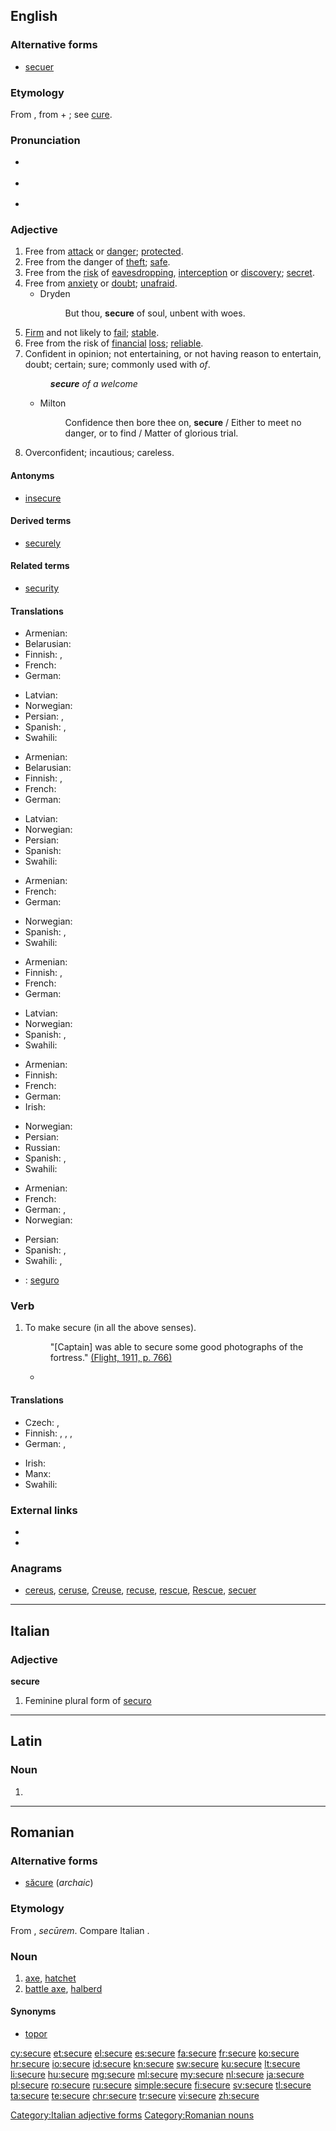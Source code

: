 ==English==
{{wikipedia|dab=Secure}}

===Alternative forms===
* [[secuer]] {{qualifier|obsolete}}

===Etymology===
From {{etyl|la|en}} {{term|securus||of persons, free from care, quiet, easy; in a bad sense, careless, reckless; of things, tranquil, also free from danger, safe, secure|lang=la}}, from {{term|se-||without|lang=la}} + {{term|cura||care|lang=la}}; see [[cure]].

===Pronunciation===
* {{a|UK}} {{IPA|/səˈkjʊə(ɹ)/|/səˈkjɔː(ɹ)/}}
* {{a|US}} {{IPA|/səˈkjɔɹ/|/səˈkjɚ/}}
* {{audio|en-us-secure.ogg|Audio (US)|lang=en}}

===Adjective===
{{en-adj|er|more}}

# Free from [[attack]] or [[danger]]; [[protected]].
# Free from the danger of [[theft]]; [[safe]].
# Free from the [[risk]] of [[eavesdropping]],  [[interception]] or [[discovery]]; [[secret]].
# Free from [[anxiety]] or [[doubt]]; [[unafraid]].
#* Dryden
#*: But thou, '''secure''' of soul, unbent with woes.
# [[firm|Firm]] and not likely to [[fail]]; [[stable]].
# Free from the risk of [[financial]] [[loss]]; [[reliable]].
# Confident in opinion; not entertaining, or not having reason to entertain, doubt; certain; sure; commonly used with ''of''.
#: '''''secure''' of a welcome''
#* Milton
#*: Confidence then bore thee on, '''secure''' / Either to meet no danger, or to find / Matter of glorious trial.
# Overconfident; incautious; careless.
#: {{rfquotek|Macaulay}}

====Antonyms====
* [[insecure]]

====Derived terms====
* [[securely]]

====Related terms====
* [[security]]

====Translations====
{{trans-top|free from attack or danger; protected}}
* Armenian: {{t|hy|անվտանգ|tr=anvtang}}
* Belarusian: {{t|be|бяспечны|tr=bjazpjéčny|sc=Cyrl}}
* Finnish: {{t|fi|turvassa}}, {{t+|fi|turvallinen}}
* French: {{t+|fr|sûr}}
* German: {{t+|de|sicher}}
{{trans-mid}}
* Latvian: {{t+|lv|drošs}}
* Norwegian: {{t+|no|sikker}}
* Persian: {{t+|fa|ایمن|tr=imen|sc=fa-Arab}}, {{t+|fa|امن|tr=amn|sc=fa-Arab}}
* Spanish: {{t+|es|seguro|m}}, {{t|es|resguardado|sc=Jpan}}
* Swahili: {{t+|sw|salamu}}
{{trans-bottom}}

{{trans-top|free from the danger of theft; safe}}
* Armenian: {{t+|hy|ապահով|tr=apahov}}
* Belarusian: {{t|be|бяспечны|tr=bjazpjéčny|sc=Cyrl}}
* Finnish: {{t+|fi|tallessa}}, {{t|fi|turvassa}}
* French: {{t+|fr|sûr}}
* German: {{t+|de|sicher}}
{{trans-mid}}
* Latvian: {{t+|lv|drošs}}
* Norwegian: {{t+|no|sikker}}
* Persian: {{t+|fa|امن|tr=amn|sc=fa-Arab}}
* Spanish: {{t+|es|seguro}}
* Swahili: {{t+|sw|salamu}}
{{trans-bottom}}

{{trans-top|free from the risk of eavesdropping, interception or discovery; secret}}
* Armenian: {{t+|hy|ապահով|tr=apahov}}
* French: {{t+|fr|sûr}}
* German: {{t+|de|sicher}}
{{trans-mid}}
* Norwegian: {{t+|no|sikker}}
* Spanish: {{t+|es|seguro|m}}, {{t|es|confiable}}
* Swahili: {{t+|sw|salamu}}
{{trans-bottom}}

{{trans-top|free from anxiety or doubt; unafraid}}
* Armenian: {{t+|hy|ապահով|tr=apahov}}
* Finnish: {{t+|fi|peloton}}, {{t+|fi|varma}}
* French: {{t+|fr|sûr}}
* German: {{t+|de|sicher}}
{{trans-mid}}
* Latvian: {{t+|lv|drošs}}
* Norwegian: {{t+|no|sikker}}
* Spanish: {{t+|es|seguro}}, {{t|es|aplomado}}
* Swahili: {{t+|sw|salamu}}
{{trans-bottom}}

{{trans-top|Firm and not likely to fail; stable}}
* Armenian: {{t+|hy|ապահով|tr=apahov}}
* Finnish: {{t+|fi|vakaa}}
* French: {{t+|fr|sûr}}
* German: {{t+|de|zuverlässig}}
* Irish: {{t|ga|diongbháilte}}
{{trans-mid}}
* Norwegian: {{t+|no|sikker}}
* Persian: {{t+|fa|مطمئن|tr=motma'en|sc=fa-Arab}}
* Russian: {{t+|ru|надёжный|tr=nadjóžnyj|sc=Cyrl}}
* Spanish: {{t+|es|seguro}}, {{t|es|aplomado|m}}
* Swahili: {{t+|sw|salamu}}
{{trans-bottom}}

{{trans-top|Free from the risk of financial loss; reliable}}
* Armenian: {{t+|hy|ապահով|tr=apahov}}
* French: {{t+|fr|sûr}}
* German: {{t+|de|sicher}}, {{t+|de|zuverlässig}}
* Norwegian: {{t+|no|sikker}}
{{trans-mid}}
* Persian: {{t+|fa|مطمئن|tr=motma'en|sc=fa-Arab}}
* Spanish: {{t+|es|seguro|m}}, {{t|es|confiable|m}}
* Swahili: {{t+|sw|salamu}},  {{t+|sw|salamu}}
{{trans-bottom}}

{{checktrans-top}}
* {{ttbc|es}}: [[seguro]]
{{trans-bottom}}

===Verb===
{{en-verb|secur|ing}}

# To make secure (in all the above senses).
#: "[Captain] was able to secure some good photographs of the fortress." [http://www.flightglobal.com/pdfarchive/view/1911/1911%20-%200764.html (Flight, 1911, p. 766)]
#* {{quote-book|year=1918|author={{w|W. B. Maxwell}}|chapter=3
|title=[http://openlibrary.org/works/OL1097634W The Mirror and the Lamp]
|passage=One saint's day in mid-term a certain newly appointed suffragan-bishop came to the school chapel, and there preached on “The Inner Life.”&nbsp; He at once '''secured''' attention by his informal method, and when presently the coughing of Jarvis […] interrupted the sermon, he altogether captivated his audience with a remark about cough lozenges being cheap and easily procurable.}}

====Translations====
{{trans-top|To make secure}}
* Czech: {{t|cs|jistit}}, {{t+|cs|zajistit}}
* Finnish: {{t|fi|turvata}}, {{t+|fi|suojata}}, {{t+|fi|varmistaa}}, {{t+|fi|kiinnittää}}
* German: {{t+|de|sichern}}, {{t+|de|absichern}}
{{trans-mid}}
* Irish: {{t|ga|urraigh}}
* Manx: {{t|gv|shickyree}}
* Swahili: {{t+|sw|usalamu}}
{{trans-bottom}}

===External links===
* {{R:Webster 1913}}
* {{R:Century 1911}}

===Anagrams===
* [[cereus#English|cereus]], [[ceruse#English|ceruse]], [[Creuse#English|Creuse]], [[recuse#English|recuse]], [[rescue#English|rescue]], [[Rescue#English|Rescue]], [[secuer#English|secuer]]

----

==Italian==

===Adjective===
'''secure''' {{g|f}}

# Feminine plural form of [[securo]]

[[Category:Italian adjective forms]]

----

==Latin==

===Noun===
{{la-noun-form|secūre}}

# {{inflection of|secūris||abl|s|lang=la}}

----

==Romanian==

===Alternative forms===
* [[săcure]] (''archaic'')

===Etymology===
From {{etyl|la|ro}} {{term|secūris|lang=la}}, ''secūrem''. Compare Italian {{term|scure|lang=it}}.

===Noun===
{{ro-noun|f|securi}}

# [[axe]], [[hatchet]]
# [[battle axe]], [[halberd]]

====Synonyms====
* [[topor]]

[[Category:Romanian nouns]]

[[cy:secure]]
[[et:secure]]
[[el:secure]]
[[es:secure]]
[[fa:secure]]
[[fr:secure]]
[[ko:secure]]
[[hr:secure]]
[[io:secure]]
[[id:secure]]
[[kn:secure]]
[[sw:secure]]
[[ku:secure]]
[[lt:secure]]
[[li:secure]]
[[hu:secure]]
[[mg:secure]]
[[ml:secure]]
[[my:secure]]
[[nl:secure]]
[[ja:secure]]
[[pl:secure]]
[[ro:secure]]
[[ru:secure]]
[[simple:secure]]
[[fi:secure]]
[[sv:secure]]
[[tl:secure]]
[[ta:secure]]
[[te:secure]]
[[chr:secure]]
[[tr:secure]]
[[vi:secure]]
[[zh:secure]]